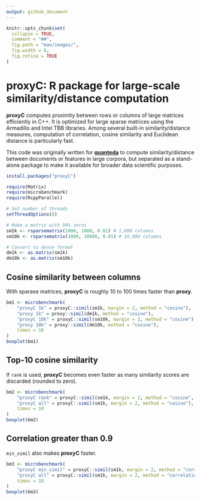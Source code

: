 ```yaml
---
output: github_document
---
```


```r
knitr::opts_chunk$set(
  collapse = TRUE,
  comment = "##",
  fig.path = "man/images/",
  fig.width = 6,
  fig.retina = TRUE
)
```

# proxyC: R package for large-scale similarity/distance computation

**proxyC** computes proximity between rows or columns of large matrices efficiently in C++. It is optimized for large sparse matrices using the Armadillo and Intel TBB libraries. Among several built-in similarity/distance measures, computation of correlation, cosine similarity and Euclidean distance is particularly fast.

This code was originally written for [**quanteda**](https://github.com/quanteda/quanteda) to compute similarity/distance between documents or features in large corpora, but separated as a stand-alone package to make it available for broader data scientific purposes.

```r
install.packages("proxyC")
```

```r
require(Matrix)
require(microbenchmark)
require(RcppParallel)

# Set number of threads
setThreadOptions(8)

# Make a matrix with 99% zeros
sm1k <- rsparsematrix(1000, 1000, 0.01) # 1,000 columns
sm10k <- rsparsematrix(1000, 10000, 0.01) # 10,000 columns

# Convert to dense format
dm1k <- as.matrix(sm1k) 
dm10k <- as.matrix(sm10k)
```

## Cosine similarity between columns

With sparase matrices, **proxyC** is roughly 10 to 100 times faster than **proxy**. 

```r
bm1 <- microbenchmark(
    "proxyC 1k" = proxyC::simil(sm1k, margin = 2, method = "cosine"),
    "proxy 1k" = proxy::simil(dm1k, method = "cosine"),
    "proxyC 10k" = proxyC::simil(sm10k, margin = 2, method = "cosine"),
    "proxy 10k" = proxy::simil(dm10k, method = "cosine"),
    times = 10
)
boxplot(bm1)
```

## Top-10 cosine similarity

If `rank` is used, **proxyC** becomes even faster as many similarity scores are discarded (rounded to zero).

```r
bm2 <- microbenchmark(
    "proxyC rank" = proxyC::simil(sm1k, margin = 2, method = "cosine", rank = 10),
    "proxyC all" = proxyC::simil(sm1k, margin = 2, method = "cosine"),
    times = 10
)
boxplot(bm2)
```

## Correlation greater than 0.9

`min_simil` also makes **proxyC** faster.

```r
bm3 <- microbenchmark(
    "proxyC min_simil" = proxyC::simil(sm1k, margin = 2, method = "correlation", min_simil = 0.9),
    "proxyC all" = proxyC::simil(sm1k, margin = 2, method = "correlation"),
    times = 10
)
boxplot(bm3)
```

